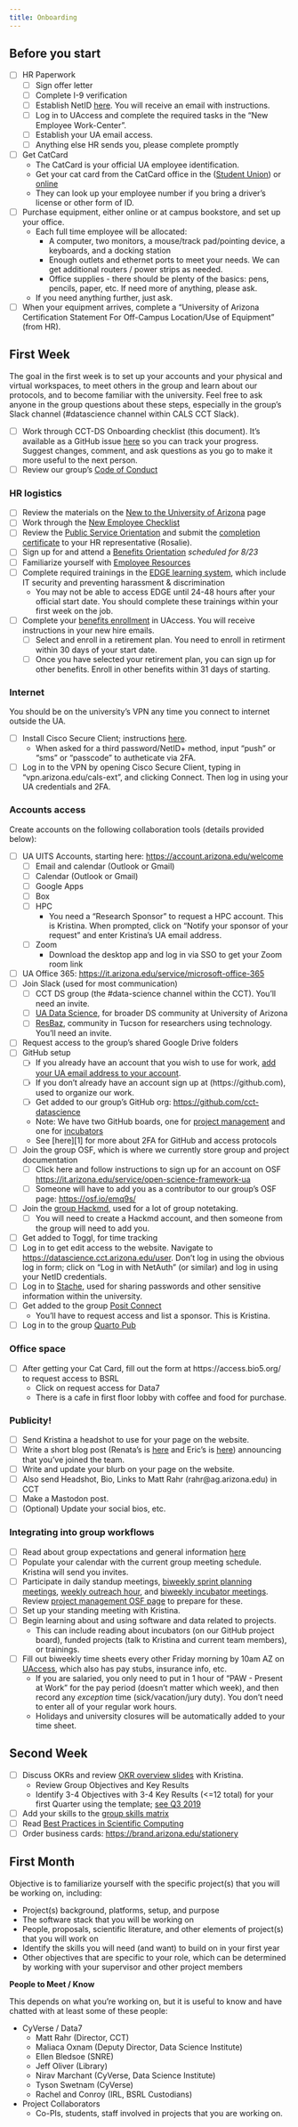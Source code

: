 ```yaml
---
title: Onboarding
---
```


## Before you start

- [ ] HR Paperwork
    - [ ] Sign offer letter
    - [ ] Complete I-9 verification
    - [ ] Establish NetID [here](https://netid-portal.iam.arizona.edu/). You will receive an email with instructions.
    - [ ] Log in to UAccess and complete the required tasks in the "New Employee Work-Center".
    - [ ] Establish your UA email access.
    - [ ] Anything else HR sends you, please complete promptly
- [ ] Get CatCard
    * The CatCard is your official UA employee identification.
    *   Get your cat card from the CatCard office in the  ([Student Union](https://catcard.arizona.edu/obtain_catcard)) or [online](https://mycatcard.arizona.edu/)
    *   They can look up your employee number if you bring a driver’s license or other form of ID.
- [ ] Purchase equipment, either online or at campus bookstore, and set up your office. 
    *   Each full time employee will be allocated:
        *   A computer, two monitors, a mouse/track pad/pointing device, a keyboards, and a docking station
        *   Enough outlets and ethernet ports to meet your needs. We can get additional routers / power strips as needed.
        *   Office supplies - there should be plenty of the basics: pens, pencils, paper, etc. If need more of anything, please ask. 
    *   If you need anything further, just ask.
- [ ] When your equipment arrives, complete a "University of Arizona Certification Statement For Off-Campus Location/Use of Equipment" (from HR).


## First Week

The goal in the first week is to set up your accounts and your physical and virtual workspaces, to meet others in the group and learn about our protocols, and to become familiar with the university. Feel free to ask anyone in the group questions about these steps, especially in the group's Slack channel (#datascience channel within CALS CCT Slack). 

- [ ] Work through CCT-DS Onboarding checklist (this document). It's available as a GitHub issue [here](https://github.com/cct-datascience/group-procedures/issues/new?assignees=&labels=&projects=&template=onboarding-checklist.md&title=%5BYour+name%5D+Onboarding+checklist) so you can track your progress. Suggest changes, comment, and ask questions as you go to make it more useful to the next person.
- [ ] Review our group's [Code of Conduct](https://osf.io/tzmhp/wiki/Code%20of%20Conduct/)

### HR logistics

- [ ] Review the materials on the [New to the University of Arizona](https://hr.arizona.edu/employees-affiliates/new-ua) page
- [ ] Work through the [New Employee Checklist](https://hr.arizona.edu/sites/default/files/New_Employee_Checklist.pdf)
- [ ] Review the [Public Service Orientation](https://hr.arizona.edu/employees-affiliates/new-ua/new-employee-orientation-programs/arizona-public-service-orientation) and submit the [completion certificate](https://hr.arizona.edu/sites/default/files/hr/employees-affiliates/NewToTheUA/AZPSOrientation/certificate.pdf) to your HR representative (Rosalie). 
- [ ] Sign up for and attend a [Benefits Orientation](https://hr.arizona.edu/employees-affiliates/new-ua/new-employee-orientation-programs) _scheduled for 8/23_
- [ ] Familiarize yourself with [Employee Resources](https://hr.arizona.edu/employees-affiliates/new-ua/employee-resources)
- [ ] Complete required trainings in the [EDGE learning system](https://edgelearning.arizona.edu/?_gl=1*iko1z6*_ga*MTQyMTAyODIwOC4xNjg3OTYyMjcx*_ga_7PV3540XS3*MTY4OTA4NzIwMS4yMi4xLjE2ODkwODc2MTguMTguMC4w),  which include IT security and preventing harassment & discrimination
    * You may not be able to access EDGE until 24-48 hours after your official start date. You should complete these trainings within your first week on the job.
- [ ] Complete your [benefits enrollment](https://hr.arizona.edu/employees-affiliates/benefits) in UAccess. You will receive instructions in your new hire emails. 
    - [ ] Select and enroll in a retirement plan. You need to enroll in retirment within 30 days of your start date. 
    - [ ] Once you have selected your retirement plan, you can sign up for other benefits. Enroll in other benefits within 31 days of starting.
    
### Internet

You should be on the university's VPN any time you connect to internet outside the UA.

- [ ] Install Cisco Secure Client; instructions [here](https://uarizona.service-now.com/sp?id=sc_cat_item&sys_id=8ab35af01bb830507947edf1604bcb90).
    - When asked for a third password/NetID+ method, input "push" or "sms" or "passcode" to autheticate via 2FA.
- [ ] Log in to the VPN by opening Cisco Secure Client, typing in "vpn.arizona.edu/cals-ext", and clicking Connect. Then log in using your UA credentials and 2FA. 

### Accounts access

Create accounts on the following collaboration tools (details provided below):

- [ ] UA UITS Accounts, starting here:  [https://account.arizona.edu/welcome](https://account.arizona.edu/welcome)
    - [ ] Email and calendar (Outlook or Gmail)
    - [ ] Calendar (Outlook or Gmail)
    - [ ] Google Apps
    - [ ] Box
    - [ ] HPC
        - You need a "Research Sponsor" to request a HPC account. This is Kristina. When prompted, click on "Notify your sponsor of your request" and enter Kristina's UA email address.
    - [ ] Zoom
        - Download the desktop app and log in via SSO to get your Zoom room link
- [ ] UA Office 365: [https://it.arizona.edu/service/microsoft-office-365](https://it.arizona.edu/service/microsoft-office-365)
- [ ] Join Slack (used for most communication)
    - [ ] CCT DS group (the #data-science channel within the CCT). You'll need an invite.
    - [ ] [UA Data Science](https://jcoliver.github.io/uadatascience-slack/index), for broader DS community at University of Arizona
    - [ ] [ResBaz](https://researchbazaar.arizona.edu/), community in Tucson for researchers using technology.  You'll need an invite.
- [ ] Request access to the group's shared Google Drive folders 
- [ ] GitHub setup
    - [ ] If you already have an account that you wish to use for work, [add your UA email address to your account](https://github.com/settings/emails). 
    - [ ] If you don't already have an account sign up at (https://github.com), used to organize our work. 
    - [ ] Get added to our group's GitHub org: [https://github.com/cct-datascience](https://github.com/cct-datascience)
    - Note: We have two GitHub boards, one for [project management](https://github.com/orgs/cct-datascience/projects/8) and one for [incubators](https://github.com/orgs/cct-datascience/projects/7)
    - See [here][1] for more about 2FA for GitHub and access protocols
- [ ] Join the group OSF, which is where we currently store group and project documentation
    - [ ] Click here and follow instructions to sign up for an account on OSF [https://it.arizona.edu/service/open-science-framework-ua](https://it.arizona.edu/service/open-science-framework-ua)
    - [ ] Someone will have to add you as a contributor to our group's OSF page: [https://osf.io/emq9s/](https://osf.io/emq9s/) 
- [ ] Join the [group Hackmd](https://hackmd.io/team/cct-datascience?nav=overview), used for a lot of group notetaking. 
    - [ ] You will need to create a Hackmd account, and then someone from the group will need to add you.
- [ ] Get added to Toggl, for time tracking
- [ ] Log in to get edit access to the website. Navigate to [https://datascience.cct.arizona.edu/user](https://datascience.cct.arizona.edu/user). Don't log in using the obvious log in form; click on "Log in with NetAuth" (or similar) and log in using your NetID credentials.
- [ ] Log in to [Stache](stache.arizona.edu), used for sharing passwords and other sensitive information within the university.
- [ ] Get added to the group [Posit Connect](https://viz.datascience.arizona.edu/connect/)
    - You'll have to request access and list a sponsor. This is Kristina.
- [ ] Log in to the group [Quarto Pub](https://quartopub.com)

### Office space

- [ ] After getting your Cat Card, fill out the form at https://access.bio5.org/ to request access to BSRL
    *   Click on request access for Data7
    *   There is a cafe in first floor lobby with coffee and food for purchase.
    
### Publicity!

- [ ] Send Kristina a headshot to use for your page on the website.
- [ ] Write a short blog post (Renata's is [here](https://datascience.cct.arizona.edu/news/2023/08/renata-diaz-joins-cct-data-science-team) and Eric's is [here](https://datascience.cct.arizona.edu/news/2022/06/welcome-eric-scott)) announcing that you've joined the team.
- [ ] Write and update your blurb on your page on the website.
- [ ] Also send Headshot, Bio, Links to Matt Rahr (rahr\@ag.arizona.edu) in CCT
- [ ] Make a Mastodon post.
- [ ] (Optional) Update your social bios, etc.

### Integrating into group workflows

- [ ] Read about group expectations and general information [here](https://osf.io/tzmhp/wiki/General%20Information/)
- [ ] Populate your calendar with the current group meeting schedule. Kristina will send you invites.
- [ ]  Participate in daily standup meetings, [biweekly sprint planning meetings](https://hackmd.io/ih-qR2B6RJ221MJEFeEqcA), [weekly outreach hour](https://hackmd.io/fxo335XYQXGUpIm6c46TkQ), and [biweekly incubator meetings](https://github.com/orgs/cct-datascience/projects/7). Review [project management OSF page](https://osf.io/tzmhp/wiki/Project%20Management/) to prepare for these.
- [ ] Set up your standing meeting with Kristina.
- [ ] Begin learning about and using software and data related to projects.
    - This can include reading about incubators (on our GitHub project board), funded projects (talk to Kristina and current team members), or trainings. 
- [ ] Fill out biweekly time sheets every other Friday morning by 10am AZ on [UAccess](https://uaccess.arizona.edu/), which also has pay stubs, insurance info, etc. 
    * If you are salaried, you only need to put in 1 hour of "PAW - Present at Work" for the pay period (doesn't matter which week), and then record any *exception* time (sick/vacation/jury duty). You don't need to enter all of your regular work hours.
    * Holidays and university closures will be automatically added to your time sheet.

## Second Week

- [ ]  Discuss OKRs and review [OKR overview slides](https://drive.google.com/open?id=1wZBYlYZK4s2HPJAjNqR9-9RXQUY3KGbK "OKR Introduction") with Kristina.
    -   Review Group Objectives and Key Results
    -   Identify 3-4 Objectives with 3-4 Key Results (\<=12 total) for your first Quarter using the template; [see Q3 2019](https://docs.google.com/spreadsheets/d/18ANZGFdBHBU8l9WbFTE0fErcCaTva3LyazuhAex4FFE/edit#gid=129820665)
- [ ] Add your skills to the [group skills matrix](https://docs.google.com/spreadsheets/d/1N95GgtAgvpQ9PhpiYwqWYewWu-FOzeIoQxzX2oldUuk/edit?usp=sharing)
- [ ] Read [Best Practices in Scientific Computing](https://journals.plos.org/plosbiology/article?id=10.1371/journal.pbio.1001745)
- [ ] Order business cards: <https://brand.arizona.edu/stationery>

## First Month

Objective is to familiarize yourself with the specific project(s) that you will be working on, including:

-   Project(s) background, platforms, setup, and purpose
-   The software stack that you will be working on
-   People, proposals, scientific literature, and other elements of project(s) that you will work on
-   Identify the skills you will need (and want) to build on in your first year
-   Other objectives that are specific to your role, which can be determined by working with your supervisor and other project members

**People to Meet / Know**

This depends on what you're working on, but it is useful to know and have chatted with at least some of these people:

-   CyVerse / Data7
    -   Matt Rahr (Director, CCT)
    -   Maliaca Oxnam (Deputy Director, Data Science Institute)
    -   Ellen Bledsoe (SNRE)
    -   Jeff Oliver (Library)
    -   Nirav Marchant (CyVerse, Data Science Institute)
    -   Tyson Swetnam (CyVerse)
    -   Rachel and Conroy (IRL, BSRL Custodians)
-   Project Collaborators
    -   Co-PIs, students, staff involved in projects that you are working on.
